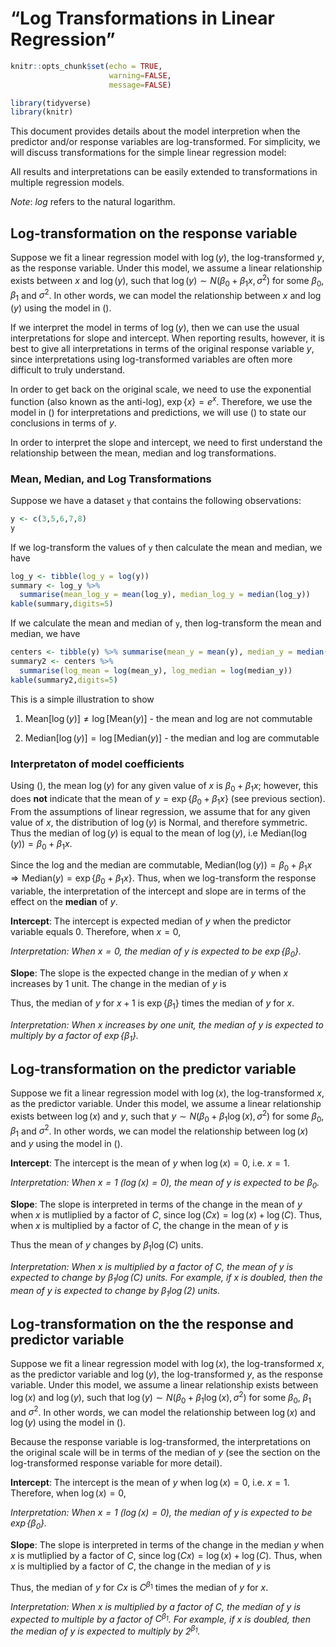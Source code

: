 # "Log Transformations in Linear Regression"

```r
knitr::opts_chunk$set(echo = TRUE,
                      warning=FALSE,
                      message=FALSE)
```


```r
library(tidyverse)
library(knitr)
```

This document provides details about the model interpretion when the predictor and/or response variables are log-transformed. For simplicity, we will discuss transformations for the simple linear regression model: 

\begin{equation}
\label{orig}
y = \beta_0 + \beta_1 x
\end{equation}


All results and interpretations can be easily extended to transformations in multiple regression models.

*Note*: *log* refers to the natural logarithm. 

## Log-transformation on the response variable

Suppose we fit a linear regression model with $\log(y)$, the log-transformed $y$, as the response variable. Under this model, we assume a linear relationship exists between $x$ and $\log(y)$, such that $\log(y) \sim N(\beta_0 + \beta_1 x, \sigma^2)$ for some $\beta_0$, $\beta_1$ and $\sigma^2$. In other words, we can model the relationship between $x$ and $\log(y)$ using the model in (\ref{log-y}).

\begin{equation}
\label{log-y}
\log(y) = \beta_0 + \beta_1 x
\end{equation}

If we interpret the model in terms of $\log(y)$, then we can use the usual interpretations for slope and intercept. When reporting results, however, it is best to give all interpretations in terms of the original response variable $y$, since interpretations using log-transformed variables are often more difficult to truly understand.

In order to get back on the original scale, we need to use the exponential function (also known as the anti-log), $\exp\{x\} = e^x$. Therefore, we use the model in (\ref{log-y}) for interpretations and predictions, we will use (\ref{exp-y}) to state our conclusions in terms of $y$.

\begin{equation}
\label{exp-y}
\begin{aligned}
&\exp\{\log(y)\} = \exp\{\beta_0 + \beta_1 x\} \\[10pt]
\Rightarrow &y = \exp\{\beta_0 + \beta_1 x\} \\[10pt]
\Rightarrow &y = \exp\{\beta_0\}\exp\{\beta_1 x\}
\end{aligned}
\end{equation}

In order to interpret the slope and intercept, we need to first understand the relationship between the mean, median and log transformations.

### Mean, Median, and Log Transformations 

Suppose we have a dataset `y` that contains the following observations:

```r
y <- c(3,5,6,7,8)
y
```

If we log-transform the values of `y` then calculate the mean and median, we have
 
```r
log_y <- tibble(log_y = log(y))
summary <- log_y %>% 
  summarise(mean_log_y = mean(log_y), median_log_y = median(log_y))
kable(summary,digits=5)
```

If we calculate the mean and median of `y`, then log-transform the mean and median, we have

```r
centers <- tibble(y) %>% summarise(mean_y = mean(y), median_y = median(y))
summary2 <- centers %>% 
  summarise(log_mean = log(mean_y), log_median = log(median_y))
kable(summary2,digits=5)
```

This is a simple illustration to show 

1. $\text{Mean}[{\log(y)}] \neq \log[\text{Mean}(y)]$ - the mean and log are not commutable

2. $\text{Median}[\log(y)] = \log[\text{Median}(y)]$ - the median and log are commutable

### Interpretaton of model coefficients

Using (\ref{log-y}), the mean $\log(y)$ for any given value of $x$ is $\beta_0 + \beta_1 x$; however, this does **not** indicate that the mean of $y = \exp\{\beta_0 + \beta_1 x\}$ (see previous section). From the assumptions of linear regression, we assume that for any given value of $x$, the distribution of $\log(y)$ is Normal, and therefore symmetric. Thus the median of $\log(y)$ is equal to the mean of $\log(y)$, i.e $\text{Median}(\log(y)) = \beta_0 + \beta_1 x$. 

Since the log and the median are commutable, $\text{Median}(\log(y)) = \beta_0 + \beta_1 x \Rightarrow \text{Median}(y) = \exp\{\beta_0 + \beta_1 x\}$. Thus, when we log-transform the response variable, the interpretation of the intercept and slope are in terms of the effect on the **median** of $y$. 

**Intercept**: The intercept is expected median of $y$ when the predictor variable equals 0. Therefore, when $x=0$, 

\begin{equation}
\begin{aligned}
&\log(y) = \beta_0 + \beta_1 \times 0 = \beta_0 \\[10pt]
\Rightarrow &y = \exp\{\beta_0\}
\end{aligned}
\end{equation}

*Interpretation: When $x=0$, the median of $y$ is expected to be $\exp\{\beta_0\}$.*

**Slope**: The slope is the expected change in the median of $y$ when $x$ increases by 1 unit. The change in the median of $y$ is

\begin{equation}
\exp\{[\beta_0 + \beta_1 (x+1)] - [\beta_0 + \beta_1 x]\} = \frac{\exp\{\beta_0 + \beta_1 (x+1)\}}{\exp\{\beta_0 + \beta_1 x\}} = \frac{\exp\{\beta_0\}\exp\{\beta_1 x\}\exp\{\beta_1\}}{\exp\{\beta_0\}\exp\{\beta_1 x\}} = \exp\{\beta_1\}
\end{equation}

Thus, the median of $y$ for $x+1$ is $\exp\{\beta_1\}$ times the median of $y$ for $x$.  

*Interpretation: When $x$ increases by one unit, the median of $y$ is expected to multiply by a factor of $\exp\{\beta_1\}$.*

## Log-transformation on the predictor variable 

Suppose we fit a linear regression model with $\log(x)$, the log-transformed $x$, as the predictor variable. Under this model, we assume a linear relationship exists between $\log(x)$ and $y$, such that $y \sim N(\beta_0 + \beta_1 \log(x), \sigma^2)$ for some $\beta_0$, $\beta_1$ and $\sigma^2$. In other words, we can model the relationship between $\log(x)$ and $y$ using the model in (\ref{log-x}).

\begin{equation}
\label{log-x}
y = \beta_0 + \beta_1 \log(x)
\end{equation}

**Intercept**: The intercept is the mean of $y$ when $\log(x) = 0$, i.e. $x = 1$. 

*Interpretation: When $x = 1$ $(\log(x) = 0)$, the mean of $y$ is expected to be $\beta_0$.*

**Slope**: The slope is interpreted in terms of the change in the mean of $y$ when $x$ is mutliplied by a factor of $C$, since $\log(Cx) = \log(x) + \log(C)$. Thus, when $x$ is multiplied by a factor of $C$, the change in the mean of $y$ is 

\begin{equation}
\begin{aligned}
[\beta_0 + \beta_1 \log(Cx)] - [\beta_0 + \beta_1 \log(x)] &= \beta_1 [\log(Cx) - \log(x)] \\[10pt] 
& = \beta_1[\log(C) + \log(x) - \log(x)] \\[10pt] 
& = \beta_1 \log(C)
\end{aligned}
\end{equation}

Thus the mean of $y$ changes by $\beta_1 \log(C)$ units. 

*Interpretation: When $x$ is multiplied by a factor of $C$, the mean of $y$ is expected to change by $\beta_1 \log(C)$ units. For example, if $x$ is doubled, then the mean of $y$ is expected to change by $\beta_1 \log(2)$ units.*

## Log-transformation on the the response and predictor variable

Suppose we fit a linear regression model with $\log(x)$, the log-transformed $x$, as the predictor variable and $\log(y)$, the log-transformed $y$, as the response variable. Under this model, we assume a linear relationship exists between $\log(x)$ and $\log(y)$, such that $\log(y) \sim N(\beta_0 + \beta_1 \log(x), \sigma^2)$ for some $\beta_0$, $\beta_1$ and $\sigma^2$. In other words, we can model the relationship between $\log(x)$ and $\log(y)$ using the model in (\ref{log-x-y}).

\begin{equation}
\label{log-x-y}
\log(y) = \beta_0 + \beta_1 \log(x)
\end{equation}

Because the response variable is log-transformed, the interpretations on the original scale will be in terms of the median of $y$ (see the section on the log-transformed response variable for more detail).

**Intercept**: The intercept is the mean of $y$ when $\log(x) = 0$, i.e. $x = 1$.  Therefore, when $\log(x) = 0$, 

\begin{equation}
\begin{aligned}
&\log(y) = \beta_0 + \beta_1 \times 0 = \beta_0 \\[10pt]
\Rightarrow &y = \exp\{\beta_0\}
\end{aligned}
\end{equation}

*Interpretation: When $x = 1$ $(\log(x) = 0)$, the median of $y$ is expected to be $\exp\{\beta_0\}$.*

**Slope**: The slope is interpreted in terms of the change in the median $y$ when $x$ is mutliplied by a factor of $C$, since $\log(Cx) = \log(x) + \log(C)$. Thus, when $x$ is multiplied by a factor of $C$, the change in the median of $y$ is 

\begin{equation}
\begin{aligned}
\exp\{[\beta_0 + \beta_1 \log(Cx)] - [\beta_0 + \beta_1 \log(x)]\} &= 
\exp\{\beta_1 [\log(Cx) - \log(x)]\} \\[10pt] 
& = \exp\{\beta_1[\log(C) + \log(x) - \log(x)]\} \\[10pt] 
& = \exp\{\beta_1 \log(C)\} = C^{\beta_1}
\end{aligned}
\end{equation}

Thus, the median of $y$ for $Cx$ is $C^{\beta_1}$ times the median of $y$ for $x$.  

*Interpretation: When $x$ is multiplied by a factor of $C$, the median of $y$ is expected to multiple by a factor of $C^{\beta_1}$. For example, if $x$ is doubled, then the median of $y$ is expected to multiply by $2^{\beta_1}$.*








